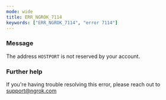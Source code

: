 ```yaml
---
mode: wide
title: ERR_NGROK_7114
keywords: ["ERR_NGROK_7114", "error 7114"]
---
```


### Message

The address `HOSTPORT` is not reserved by your account.

### Further help

If you're having trouble resolving this error, please reach out to [support@ngrok.com](mailto:support@ngrok.com?subject=Help%20with%20ERR_NGROK_7114)
